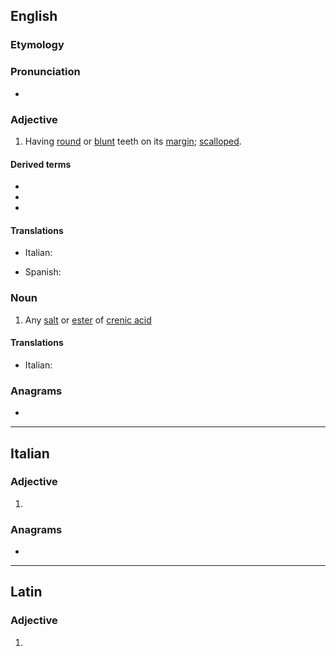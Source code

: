 ==English==

===Etymology===
{{rfe|en}}

===Pronunciation===
* {{IPA|en|/ˈkɹiː.neɪt/}}

===Adjective===
{{en-adj}}

# {{lb|en|botany}} Having [[round]] or [[blunt]] teeth on its [[margin]]; [[scalloped]].

====Derived terms====
* {{l|en|crenulate}}
* {{l|en|bicrenate}}
* {{l|en|double crenate}}

====Translations====
{{trans-top|scalloped}}
* Italian: {{t|it|crenato}}
{{trans-mid}}
* Spanish: {{t+|es|dentado}}
{{trans-bottom}}

===Noun===
{{en-noun}}

# {{lb|en|chemistry}} Any [[salt]] or [[ester]] of [[crenic acid]]

====Translations====
{{trans-top|salt or ester of crenic acid}}
* Italian: {{t|it|crenato|m}}
{{trans-mid}}
{{trans-bottom}}

===Anagrams===
* {{anagrams|en|a=aceenrt|centare|enacter|re-enact|reenact|reënact|trecena}}

----

==Italian==

===Adjective===
{{head|it|adjective form}}

# {{feminine plural of|it|crenato}}

===Anagrams===
* {{anagrams|it|a=aceenrt|carente|cerante|creante|nartece|recante}}

----

==Latin==

===Adjective===
{{la-adj-form|crēnāte}}

# {{inflection of|la|crēnātus||voc|m|s}}